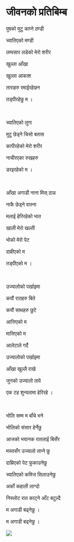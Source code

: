 # जीवनको प्रतिबिम्ब

पुषको मुटु काप्ने ठण्डी

च्यातिएको मण्डी

लम्पसार लडेको मेरो शरीर

खुल्ला आँखा

खुल्ला आकाश

ताराहरु रमाईरहेछन

तड्पीरहेछु म ।

<br>

च्यातिएको लुगा

मुटु छेड्ने चिसो बतास

कापीरहेको मेरो शरीर

नाचीरएका रुखहरु

डरइरहेको म ।

<br>

आँखा अगाडी नाना मिस् ठान्न

नाकै छेड्ने वास्ना

मलाई हेरिरहेको भात

खाली मेरो खल्ती

भोको मेरो पेट

दाम्रीएको म

तड्पीएको म ।

<br>

उज्यालोको पर्खाइमा

कयौं रातहरु बिते

कयौं साथहरु छुटे

आत्तिएको म

मात्तिएको म

आलेटाले गर्दै

उज्यालोको पर्खाइमा

आँखा खुल्लै राखे

जुनको उज्यालो तापे

एक टह शुन्यतामा हेरिरहे ।

<br>

भोलि सम्म म बाँचे भने

भोलिको संसार हेर्नेछु

आजको भयानक रातलाई बिर्सेर

मस्तसँग उज्यालो ताप्ने छु

दाम्रिएको पेट फुकाउनेछु

च्यातिएको कमिज सिलाउनेछु

अर्को कहाली लाग्दो

निस्लोट रात काट्ने आँट बटुल्दै

म अगाडी बढ्नेछु ।

म अगाडी बढ्नेछु ।

![](Pictures/2.jpg)
